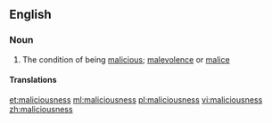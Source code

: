 ==English==

===Noun===
{{en-noun|-}}

# The condition of being [[malicious]]; [[malevolence]] or [[malice]]

====Translations====
{{trans-see|maliciousness|malevolence}}
[[et:maliciousness]]
[[ml:maliciousness]]
[[pl:maliciousness]]
[[vi:maliciousness]]
[[zh:maliciousness]]